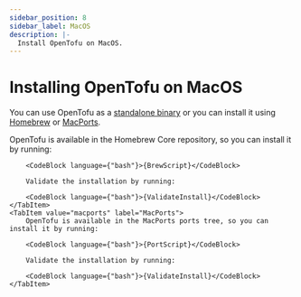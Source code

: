 ```yaml
---
sidebar_position: 8
sidebar_label: MacOS
description: |-
  Install OpenTofu on MacOS.
---
```



# Installing OpenTofu on MacOS

You can use OpenTofu as a [standalone binary](standalone.mdx) or you can install it using [Homebrew](https://formulae.brew.sh/formula/opentofu) or [MacPorts](https://ports.macports.org/port/opentofu-1.9).

<Tabs>
    <TabItem value="homebrew" label="Homebrew">
        OpenTofu is available in the Homebrew Core repository, so you can install it by running:

        <CodeBlock language={"bash"}>{BrewScript}</CodeBlock>

        Validate the installation by running:

        <CodeBlock language={"bash"}>{ValidateInstall}</CodeBlock>
    </TabItem>
    <TabItem value="macports" label="MacPorts">
        OpenTofu is available in the MacPorts ports tree, so you can install it by running:

        <CodeBlock language={"bash"}>{PortScript}</CodeBlock>

        Validate the installation by running:

        <CodeBlock language={"bash"}>{ValidateInstall}</CodeBlock>
    </TabItem>
</Tabs>
